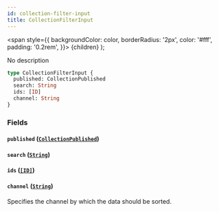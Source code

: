```yaml
---
id: collection-filter-input
title: CollectionFilterInput
---
```


<span
style={{
      backgroundColor: color,
      borderRadius: '2px',
      color: '#fff',
      padding: '0.2rem',
    }}>
{children}
</span>
);

No description

```graphql
type CollectionFilterInput {
  published: CollectionPublished
  search: String
  ids: [ID]
  channel: String
}
```

### Fields

#### `published` ([`CollectionPublished`](/api-reference/enums/collection-published.mdx))

#### `search` ([`String`](/api-reference/scalars/string.mdx))

#### `ids` ([`[ID]`](/api-reference/scalars/id.mdx))

#### `channel` ([`String`](/api-reference/scalars/string.mdx))

Specifies the channel by which the data should be sorted.
